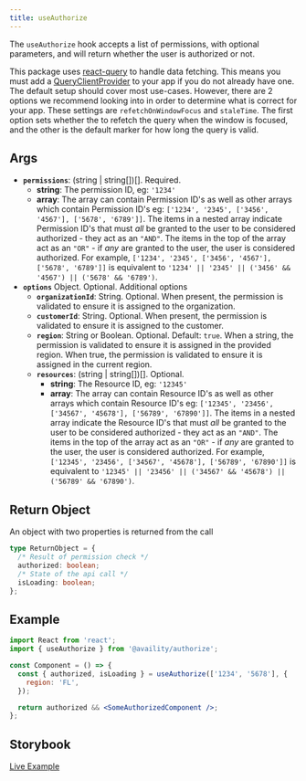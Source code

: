 ```yaml
---
title: useAuthorize
---
```


The `useAuthorize` hook accepts a list of permissions, with optional parameters, and will return whether the user is authorized or not.

This package uses [react-query](https://react-query.tanstack.com/) to handle data fetching. This means you must add a [QueryClientProvider](https://react-query.tanstack.com/reference/QueryClientProvider#_top) to your app if you do not already have one. The default setup should cover most use-cases. However, there are 2 options we recommend looking into in order to determine what is correct for your app. These settings are `refetchOnWindowFocus` and `staleTime`. The first option sets whether the to refetch the query when the window is focused, and the other is the default marker for how long the query is valid.

## Args

- **`permissions`**: (string | string[])[]. Required.
  - **string**: The permission ID, eg: `'1234'`
  - **array**: The array can contain Permission ID's as well as other arrays which contain Permission ID's eg: `['1234', '2345', ['3456', '4567'], ['5678', '6789']]`. The items in a nested array indicate Permission ID's that must _all_ be granted to the user to be considered authorized - they act as an `"AND"`. The items in the top of the array act as an `"OR"` - if _any_ are granted to the user, the user is considered authorized. For example, `['1234', '2345', ['3456', '4567'], ['5678', '6789']]` is equivalent to `'1234' || '2345' || ('3456' && '4567') || ('5678' && '6789')`.
- **`options`** Object. Optional. Additional options
  - **`organizationId`**: String. Optional. When present, the permission is validated to ensure it is assigned to the organization.
  - **`customerId`**: String. Optional. When present, the permission is validated to ensure it is assigned to the customer.
  - **`region`**: String or Boolean. Optional. Default: `true`. When a string, the permission is validated to ensure it is assigned in the provided region. When true, the permission is validated to ensure it is assigned in the current region.
  - **`resources`**: (string | string[])[]. Optional.
    - **string**: The Resource ID, eg: `'12345'`
    - **array**: The array can contain Resource ID's as well as other arrays which contain Resource ID's eg: `['12345', '23456', ['34567', '45678'], ['56789', '67890']]`. The items in a nested array indicate the Resource ID's that must _all_ be granted to the user to be considered authorized - they act as an `"AND"`. The items in the top of the array act as an `"OR"` - if _any_ are granted to the user, the user is considered authorized. For example, `['12345', '23456', ['34567', '45678'], ['56789', '67890']]` is equivalent to `'12345' || '23456' || ('34567' && '45678') || ('56789' && '67890')`.

## Return Object

An object with two properties is returned from the call

```ts
type ReturnObject = {
  /* Result of permission check */
  authorized: boolean;
  /* State of the api call */
  isLoading: boolean;
};
```

## Example

```jsx
import React from 'react';
import { useAuthorize } from '@availity/authorize';

const Component = () => {
  const { authorized, isLoading } = useAuthorize(['1234', '5678'], {
    region: 'FL',
  });

  return authorized && <SomeAuthorizedComponent />;
};
```

## Storybook

[Live Example](https://availity.github.io/availity-react/storybook/?path=/story/components-authorize--use-authorize)

